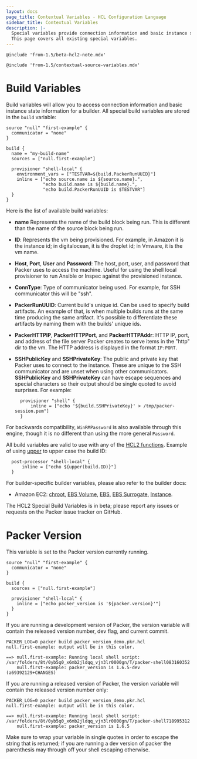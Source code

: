 ```yaml
---
layout: docs
page_title: Contextual Variables - HCL Configuration Language
sidebar_title: Contextual Variables
description: |-
  Special variables provide connection information and basic instance state information.
  This page covers all existing special variables.
---
```


`@include 'from-1.5/beta-hcl2-note.mdx'`

`@include 'from-1.5/contextual-source-variables.mdx'`

# Build Variables

Build variables will allow you to access connection information and basic instance state information for a builder.
All special build variables are stored in the `build` variable:

```hcl
source "null" "first-example" {
  communicator = "none"
}

build {
  name = "my-build-name"
  sources = ["null.first-example"]

  provisioner "shell-local" {
    environment_vars = ["TESTVAR=${build.PackerRunUUID}"]
    inline = ["echo source.name is ${source.name}.",
              "echo build.name is ${build.name}.",
              "echo build.PackerRunUUID is $TESTVAR"]
  }
}
```

Here is the list of available build variables:

- **name** Represents the name of the build block being run. This is different
  than the name of the source block being run.

- **ID**: Represents the vm being provisioned. For example, in Amazon it is the instance id; in digitalocean,
  it is the droplet id; in Vmware, it is the vm name.

- **Host**, **Port**, **User** and **Password**: The host, port, user, and password that Packer uses to access the machine.
  Useful for using the shell local provisioner to run Ansible or Inspec against the provisioned instance.

- **ConnType**: Type of communicator being used. For example, for SSH communicator this will be "ssh".

- **PackerRunUUID**: Current build's unique id. Can be used to specify build artifacts.
  An example of that, is when multiple builds runs at the same time producing the same artifact.
  It's possible to differentiate these artifacts by naming them with the builds' unique ids.

- **PackerHTTPIP**, **PackerHTTPPort**, and **PackerHTTPAddr**: HTTP IP, port, and address of the file server Packer creates to serve items in the "http" dir to the vm. The HTTP address is displayed in the format `IP:PORT`.

- **SSHPublicKey** and **SSHPrivateKey**: The public and private key that Packer uses to connect to the instance.
  These are unique to the SSH communicator and are unset when using other communicators.
  **SSHPublicKey** and **SSHPrivateKey** can have escape sequences and special characters so their output should be single quoted to avoid surprises. For example:

  ```hcl
    provisioner "shell" {
        inline = ["echo '${build.SSHPrivateKey}' > /tmp/packer-session.pem"]
    }
  ```

For backwards compatibility, `WinRMPassword` is also available through this
engine, though it is no different than using the more general `Password`.

All build variables are valid to use with any of the [HCL2 functions](/docs/from-1.5/functions).
Example of using [upper](/docs/from-1.5/functions/string/upper) to upper case the build ID:

```hcl
  post-processor "shell-local" {
      inline = ["echo ${upper(build.ID)}"]
  }
```

For builder-specific builder variables, please also refer to the builder docs:

- Amazon EC2: [chroot](/docs/builders/amazon/chroot#build-shared-information-variables),
  [EBS Volume](/docs/builders/amazon/ebsvolume#build-shared-information-variables),
  [EBS](/docs/builders/amazon/ebs#build-shared-information-variables),
  [EBS Surrogate](/docs/builders/amazon/ebssurrogate#build-shared-information-variables),
  [Instance](/docs/builders/amazon/instance#build-shared-information-variables).

The HCL2 Special Build Variables is in beta; please report any issues or requests on the Packer
issue tracker on GitHub.


# Packer Version

This variable is set to the Packer version currently running.

```hcl
source "null" "first-example" {
  communicator = "none"
}

build {
  sources = ["null.first-example"]

  provisioner "shell-local" {
    inline = ["echo packer_version is '${packer.version}'"]
  }
}
```

If you are running a development version of Packer, the version variable will
contain the released version number, dev flag, and current commit.

```shell-session
PACKER_LOG=0 packer build packer_version_demo.pkr.hcl
null.first-example: output will be in this color.

==> null.first-example: Running local shell script: /var/folders/8t/0yb5q0_x6mb2jldqq_vjn3lr0000gn/T/packer-shell083160352
    null.first-example: packer_version is 1.6.5-dev (a69392129+CHANGES)
```

If you are running a released version of Packer, the version variable will
contain the released version number only:

```shell-session
PACKER_LOG=0 packer build packer_version_demo.pkr.hcl
null.first-example: output will be in this color.

==> null.first-example: Running local shell script: /var/folders/8t/0yb5q0_x6mb2jldqq_vjn3lr0000gn/T/packer-shell718995312
    null.first-example: packer_version is 1.6.5
```

Make sure to wrap your variable in single quotes in order to escape the
string that is returned; if you are running a dev version of packer the
parenthesis may through off your shell escaping otherwise.
